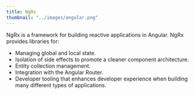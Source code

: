 ```yaml
---
title: NgRx
thumbnail: "../images/angular.png"
---
```


NgRx is a framework for building reactive applications in Angular. NgRx provides libraries for:

- Managing global and local state.
- Isolation of side effects to promote a cleaner component architecture.
- Entity collection management.
- Integration with the Angular Router.
- Developer tooling that enhances developer experience when building many different types of applications.
